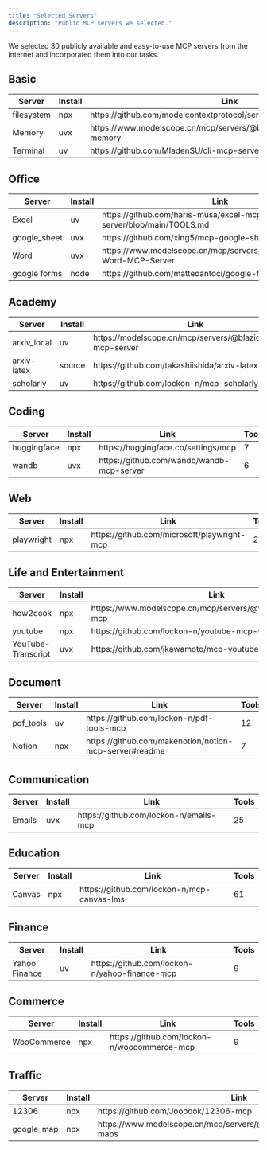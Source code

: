 ```yaml
---
title: "Selected Servers"
description: "Public MCP servers we selected."
---
```


We selected 30 publicly available and easy-to-use MCP servers from the internet and incorporated them into our tasks.

<Columns cols={4}>
    <Card
    title="Link card"
    icon="link"
    href="/components/columns"
    arrow="true"
    cta="Click here"
    >
    </Card>
    <Card
    title="Link card"
    icon="link"
    href="/components/columns"
    arrow="true"
    cta="Click here"
    >
    </Card>
    <Card
    title="Link card"
    icon="link"
    href="/components/columns"
    arrow="true"
    cta="Click here"
    >
    </Card>
    <Card
    title="Link card"
    icon="link"
    href="/components/columns"
    arrow="true"
    cta="Click here"
    >
    </Card>
</Columns>

<Columns cols={6}>
    <Card
    title="Link card"
    icon="link"
    href="/components/columns"
    arrow="true"
    cta="Click here"
    >
    </Card>
    <Card
    title="Link card"
    icon="link"
    href="/components/columns"
    arrow="true"
    cta="Click here"
    >
    </Card>
    <Card
    title="Link card"
    icon="link"
    href="/components/columns"
    arrow="true"
    cta="Click here"
    >
    </Card>
    <Card
    title="Link card"
    icon="link"
    href="/components/columns"
    arrow="true"
    cta="Click here"
    >
    </Card>
    <Card
    title="Link card"
    icon="link"
    href="/components/columns"
    arrow="true"
    cta="Click here"
    >
    </Card>
    <Card
    title="Link card"
    icon="link"
    href="/components/columns"
    arrow="true"
    cta="Click here"
    >
    </Card>
</Columns>

<Columns cols={8}>
    <Card
    title="Link card"
    icon="link"
    href="/components/columns"
    arrow="true"
    cta="Click here"
    >
    </Card>
    <Card
    title="Link card"
    icon="link"
    href="/components/columns"
    arrow="true"
    cta="Click here"
    >
    </Card>
    <Card
    title="Link card"
    icon="link"
    href="/components/columns"
    arrow="true"
    cta="Click here"
    >
    </Card>
    <Card
    title="Link card"
    icon="link"
    href="/components/columns"
    arrow="true"
    cta="Click here"
    >
    </Card>
    <Card
    title="Link card"
    icon="link"
    href="/components/columns"
    arrow="true"
    cta="Click here"
    >
    </Card>
    <Card
    title="Link card"
    icon="link"
    href="/components/columns"
    arrow="true"
    cta="Click here"
    >
    </Card>
    <Card
    title="Link card"
    icon="link"
    href="/components/columns"
    arrow="true"
    cta="Click here"
    >
    </Card>
    <Card
    title="Link card"
    icon="link"
    href="/components/columns"
    arrow="true"
    cta="Click here"
    >
    </Card>
</Columns>

## Basic

<div align="center">
<table class="server-table">
  <thead>
    <tr>
      <th>Server</th>
      <th>Install</th>
      <th>Link</th>
      <th>Tools</th>
    </tr>
  </thead>
  <tbody>
    <tr>
      <td class="server-name">filesystem</td>
      <td class="server-description">npx</td>
      <td class="server-link">https://github.com/modelcontextprotocol/servers/tree/main/src/filesystem</td>
      <td class="server-tools"><span class="tool-count">10</span></td>
    </tr>
    <tr>
      <td class="server-name">Memory</td>
      <td class="server-description">uvx</td>
      <td class="server-link">https://www.modelscope.cn/mcp/servers/@basicmachines-co/basic-memory</td>
      <td class="server-tools"><span class="tool-count">6</span></td>
    </tr>
    <tr>
      <td class="server-name">Terminal</td>
      <td class="server-description">uv</td>
      <td class="server-link">https://github.com/MladenSU/cli-mcp-server</td>
      <td class="server-tools"><span class="tool-count">2</span></td>
    </tr>
  </tbody>
</table>
</div>

## Office

<div align="center">
<table class="server-table">
  <thead>
    <tr>
      <th>Server</th>
      <th>Install</th>
      <th>Link</th>
      <th>Tools</th>
    </tr>
  </thead>
  <tbody>
    <tr>
      <td class="server-name">Excel</td>
      <td class="server-description">uv</td>
      <td class="server-link">https://github.com/haris-musa/excel-mcp-server/blob/main/TOOLS.md</td>
      <td class="server-tools"><span class="tool-count">21</span></td>
    </tr>
    <tr>
      <td class="server-name">google_sheet</td>
      <td class="server-description">uvx</td>
      <td class="server-link">https://github.com/xing5/mcp-google-sheets</td>
      <td class="server-tools"><span class="tool-count">15</span></td>
    </tr>
    <tr>
      <td class="server-name">Word</td>
      <td class="server-description">uvx</td>
      <td class="server-link">https://www.modelscope.cn/mcp/servers/@GongRzhe/Office-Word-MCP-Server</td>
      <td class="server-tools"><span class="tool-count">20</span></td>
    </tr>
    <tr>
      <td class="server-name">google forms</td>
      <td class="server-description">node</td>
      <td class="server-link">https://github.com/matteoantoci/google-forms-mcp</td>
      <td class="server-tools"><span class="tool-count">5</span></td>
    </tr>
  </tbody>
</table>
</div>


## Academy

<div align="center">
<table class="server-table">
  <thead>
    <tr>
      <th>Server</th>
      <th>Install</th>
      <th>Link</th>
      <th>Tools</th>
    </tr>
  </thead>
  <tbody>
    <tr>
      <td class="server-name">arxiv_local</td>
      <td class="server-description">uv</td>
      <td class="server-link">https://modelscope.cn/mcp/servers/@blazickjp/arxiv-mcp-server</td>
      <td class="server-tools"><span class="tool-count">4</span></td>
    </tr>
    <tr>
      <td class="server-name">arxiv-latex</td>
      <td class="server-description">source</td>
      <td class="server-link">https://github.com/takashiishida/arxiv-latex-mcp</td>
      <td class="server-tools"><span class="tool-count">1</span></td>
    </tr>
    <tr>
      <td class="server-name">scholarly</td>
      <td class="server-description">uv</td>
      <td class="server-link">https://github.com/lockon-n/mcp-scholarly</td>
      <td class="server-tools"><span class="tool-count">4</span></td>
    </tr>
  </tbody>
</table>
</div>

## Coding

<div align="center">
<table class="server-table">
  <thead>
    <tr>
      <th>Server</th>
      <th>Install</th>
      <th>Link</th>
      <th>Tools</th>
    </tr>
  </thead>
  <tbody>
    <tr>
      <td class="server-name">huggingface</td>
      <td class="server-description">npx</td>
      <td class="server-link">https://huggingface.co/settings/mcp</td>
      <td class="server-tools"><span class="tool-count">7</span></td>
    </tr>
    <tr>
      <td class="server-name">wandb</td>
      <td class="server-description">uvx</td>
      <td class="server-link">https://github.com/wandb/wandb-mcp-server</td>
      <td class="server-tools"><span class="tool-count">6</span></td>
    </tr>
  </tbody>
</table>
</div>

## Web

<div align="center">
<table class="server-table">
  <thead>
    <tr>
      <th>Server</th>
      <th>Install</th>
      <th>Link</th>
      <th>Tools</th>
    </tr>
  </thead>
  <tbody>
    <tr>
      <td class="server-name">playwright</td>
      <td class="server-description">npx</td>
      <td class="server-link">https://github.com/microsoft/playwright-mcp</td>
      <td class="server-tools"><span class="tool-count">25</span></td>
    </tr>
  </tbody>
</table>
</div>

## Life and Entertainment

<div align="center">
<table class="server-table">
  <thead>
    <tr>
      <th>Server</th>
      <th>Install</th>
      <th>Link</th>
      <th>Tools</th>
    </tr>
  </thead>
  <tbody>
    <tr>
      <td class="server-name">how2cook</td>
      <td class="server-description">npx</td>
      <td class="server-link">https://www.modelscope.cn/mcp/servers/@worryzyy/howtocook-mcp</td>
      <td class="server-tools"><span class="tool-count">5</span></td>
    </tr>
    <tr>
      <td class="server-name">youtube</td>
      <td class="server-description">npx</td>
      <td class="server-link">https://github.com/lockon-n/youtube-mcp-server</td>
      <td class="server-tools"><span class="tool-count">16</span></td>
    </tr>
    <tr>
      <td class="server-name">YouTube-Transcript</td>
      <td class="server-description">uvx</td>
      <td class="server-link">https://github.com/jkawamoto/mcp-youtube-transcript</td>
      <td class="server-tools"><span class="tool-count">1</span></td>
    </tr>
  </tbody>
</table>
</div>

## Document

<div align="center">
<table class="server-table">
  <thead>
    <tr>
      <th>Server</th>
      <th>Install</th>
      <th>Link</th>
      <th>Tools</th>
    </tr>
  </thead>
  <tbody>
    <tr>
      <td class="server-name">pdf_tools</td>
      <td class="server-description">uv</td>
      <td class="server-link">https://github.com/lockon-n/pdf-tools-mcp</td>
      <td class="server-tools"><span class="tool-count">12</span></td>
    </tr>
    <tr>
      <td class="server-name">Notion</td>
      <td class="server-description">npx</td>
      <td class="server-link">https://github.com/makenotion/notion-mcp-server#readme</td>
      <td class="server-tools"><span class="tool-count">7</span></td>
    </tr>
  </tbody>
</table>
</div>

## Communication

<div align="center">
<table class="server-table">
  <thead>
    <tr>
      <th>Server</th>
      <th>Install</th>
      <th>Link</th>
      <th>Tools</th>
    </tr>
  </thead>
  <tbody>
    <tr>
      <td class="server-name">Emails</td>
      <td class="server-description">uvx</td>
      <td class="server-link">https://github.com/lockon-n/emails-mcp</td>
      <td class="server-tools"><span class="tool-count">25</span></td>
    </tr>
  </tbody>
</table>
</div>

## Education

<div align="center">
<table class="server-table">
  <thead>
    <tr>
      <th>Server</th>
      <th>Install</th>
      <th>Link</th>
      <th>Tools</th>
    </tr>
  </thead>
  <tbody>
    <tr>
      <td class="server-name">Canvas</td>
      <td class="server-description">npx</td>
      <td class="server-link">https://github.com/lockon-n/mcp-canvas-lms</td>
      <td class="server-tools"><span class="tool-count">61</span></td>
    </tr>
  </tbody>
</table>
</div>

## Finance

<div align="center">
<table class="server-table">
  <thead>
    <tr>
      <th>Server</th>
      <th>Install</th>
      <th>Link</th>
      <th>Tools</th>
    </tr>
  </thead>
  <tbody>
    <tr>
      <td class="server-name">Yahoo Finance</td>
      <td class="server-description">uv</td>
      <td class="server-link">https://github.com/lockon-n/yahoo-finance-mcp</td>
      <td class="server-tools"><span class="tool-count">9</span></td>
    </tr>
  </tbody>
</table>
</div>

## Commerce

<div align="center">
<table class="server-table">
  <thead>
    <tr>
      <th>Server</th>
      <th>Install</th>
      <th>Link</th>
      <th>Tools</th>
    </tr>
  </thead>
  <tbody>
    <tr>
      <td class="server-name">WooCommerce</td>
      <td class="server-description">npx</td>
      <td class="server-link">https://github.com/lockon-n/woocommerce-mcp</td>
      <td class="server-tools"><span class="tool-count">9</span></td>
    </tr>
  </tbody>
</table>
</div>


## Traffic

<div align="center">
<table class="server-table">
  <thead>
    <tr>
      <th>Server</th>
      <th>Install</th>
      <th>Link</th>
      <th>Tools</th>
    </tr>
  </thead>
  <tbody>
    <tr>
      <td class="server-name">12306</td>
      <td class="server-description">npx</td>
      <td class="server-link">https://github.com/Joooook/12306-mcp</td>
      <td class="server-tools"><span class="tool-count">4</span></td>
    </tr>
    <tr>
      <td class="server-name">google_map</td>
      <td class="server-description">npx</td>
      <td class="server-link">https://www.modelscope.cn/mcp/servers/@modelcontextprotocol/google-maps</td>
      <td class="server-tools"><span class="tool-count">7</span></td>
    </tr>
  </tbody>
</table>
</div>
